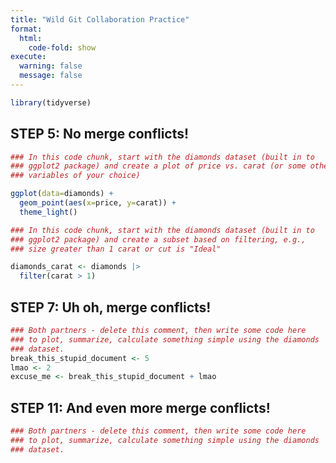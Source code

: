 ```yaml
---
title: "Wild Git Collaboration Practice"
format: 
  html:
    code-fold: show
execute: 
  warning: false
  message: false 
---
```


```r
library(tidyverse)
```

## STEP 5: No merge conflicts!

```r
### In this code chunk, start with the diamonds dataset (built in to
### ggplot2 package) and create a plot of price vs. carat (or some other
### variables of your choice) 

ggplot(data=diamonds) +
  geom_point(aes(x=price, y=carat)) +
  theme_light()
```

```r
### In this code chunk, start with the diamonds dataset (built in to
### ggplot2 package) and create a subset based on filtering, e.g., 
### size greater than 1 carat or cut is "Ideal"

diamonds_carat <- diamonds |>
  filter(carat > 1) 
```

## STEP 7: Uh oh, merge conflicts!

```r
### Both partners - delete this comment, then write some code here
### to plot, summarize, calculate something simple using the diamonds
### dataset.
break_this_stupid_document <- 5
lmao <- 2
excuse_me <- break_this_stupid_document + lmao

```

## STEP 11: And even more merge conflicts!

```r
### Both partners - delete this comment, then write some code here
### to plot, summarize, calculate something simple using the diamonds
### dataset.


```

